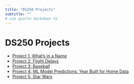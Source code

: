 ```yaml
---
title: "DS250 Projects"
subtitle: ""
# use quarto markdown to 
---
```


# DS250 Projects

- [Project 1: What's in a Name](/Projects/project1.qmd)
- [Project 2: Flight Delays](/Projects/project2.qmd)
- [Project 3: Baseball](/Projects/project3.qmd)
- [Project 4: ML Model Predictions: Year Built for Home Data](/Projects/project4.qmd)
- [Project 5: Star Wars](/Projects/project5.qmd)
